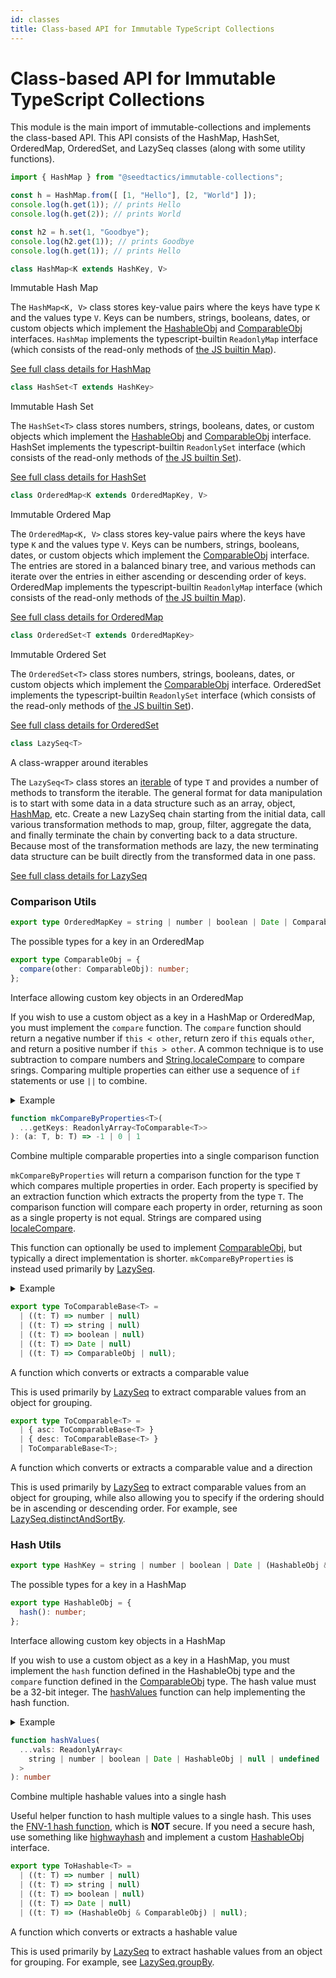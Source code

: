```yaml
---
id: classes
title: Class-based API for Immutable TypeScript Collections
---
```



# Class-based API for Immutable TypeScript Collections

This module is the main import of immutable-collections and implements the class-based API.
This API consists of the HashMap, HashSet, OrderedMap, OrderedSet, and LazySeq classes (along
with some utility functions).

```ts
import { HashMap } from "@seedtactics/immutable-collections";

const h = HashMap.from([ [1, "Hello"], [2, "World"] ]);
console.log(h.get(1)); // prints Hello
console.log(h.get(2)); // prints World

const h2 = h.set(1, "Goodbye");
console.log(h2.get(1)); // prints Goodbye
console.log(h.get(1)); // prints Hello
```

<Export anchor="HashMap" src="https://github.com/SeedTactics/immutable-collections/blob/15ffb2bc13d6e22be8ea506bc66e8570984e6a09/src/api/hashmap.ts#L45">

```typescript
class HashMap<K extends HashKey, V>
```

</Export>

<Summary>

Immutable Hash Map

</Summary>

<Remarks>

The `HashMap<K, V>` class stores key-value pairs where the keys have type `K`
and the values type `V`.  Keys can be numbers, strings, booleans, dates, or
custom objects which implement the [HashableObj](classes#HashableObj) and [ComparableObj](classes#ComparableObj) interfaces.
`HashMap` implements the typescript-builtin `ReadonlyMap` interface (which
consists of the read-only methods of [the JS builtin
Map](https://developer.mozilla.org/en-US/docs/Web/JavaScript/Reference/Global_Objects/Map)).


</Remarks>

[See full class details for HashMap](./hashmap)

<Export anchor="HashSet" src="https://github.com/SeedTactics/immutable-collections/blob/15ffb2bc13d6e22be8ea506bc66e8570984e6a09/src/api/hashset.ts#L41">

```typescript
class HashSet<T extends HashKey>
```

</Export>

<Summary>

Immutable Hash Set

</Summary>

<Remarks>

The `HashSet<T>` class stores numbers, strings, booleans, dates, or custom objects which implement the
[HashableObj](classes#HashableObj) and [ComparableObj](classes#ComparableObj) interface. HashSet
implements the typescript-builtin `ReadonlySet` interface (which consists of the read-only methods of
[the JS builtin Set](https://developer.mozilla.org/en-US/docs/Web/JavaScript/Reference/Global_Objects/Set)).


</Remarks>

[See full class details for HashSet](./hashset)

<Export anchor="OrderedMap" src="https://github.com/SeedTactics/immutable-collections/blob/15ffb2bc13d6e22be8ea506bc66e8570984e6a09/src/api/orderedmap.ts#L58">

```typescript
class OrderedMap<K extends OrderedMapKey, V>
```

</Export>

<Summary>

Immutable Ordered Map

</Summary>

<Remarks>

The `OrderedMap<K, V>` class stores key-value pairs where the keys have type `K` and the values type `V`.
Keys can be numbers, strings, booleans, dates, or custom objects which implement the [ComparableObj](classes#ComparableObj) interface.
The entries are stored in a balanced binary tree, and various methods can iterate over the entries in either ascending
or descending order of keys.  OrderedMap implements the typescript-builtin `ReadonlyMap` interface (which
consists of the read-only methods of [the JS builtin Map](https://developer.mozilla.org/en-US/docs/Web/JavaScript/Reference/Global_Objects/Map)).


</Remarks>

[See full class details for OrderedMap](./orderedmap)

<Export anchor="OrderedSet" src="https://github.com/SeedTactics/immutable-collections/blob/15ffb2bc13d6e22be8ea506bc66e8570984e6a09/src/api/orderedset.ts#L57">

```typescript
class OrderedSet<T extends OrderedMapKey>
```

</Export>

<Summary>

Immutable Ordered Set

</Summary>

<Remarks>

The `OrderedSet<T>` class stores numbers, strings, booleans, dates, or custom objects which implement the
[ComparableObj](classes#ComparableObj) interface. OrderedSet implements the typescript-builtin `ReadonlySet`
interface (which consists of the read-only methods of
[the JS builtin Set](https://developer.mozilla.org/en-US/docs/Web/JavaScript/Reference/Global_Objects/Set)).


</Remarks>

[See full class details for OrderedSet](./orderedset)

<Export anchor="LazySeq" src="https://github.com/SeedTactics/immutable-collections/blob/15ffb2bc13d6e22be8ea506bc66e8570984e6a09/src/lazyseq.ts#L49">

```typescript
class LazySeq<T>
```

</Export>

<Summary>

A class-wrapper around iterables

</Summary>

<Remarks>

The `LazySeq<T>` class stores an [iterable](https://developer.mozilla.org/en-US/docs/Web/JavaScript/Reference/Iteration_protocols#The_iterable_protocol)
of type `T` and provides a number of methods to transform the iterable.
The general format for data manipulation is to start with some data in
a data structure such as an array, object, [HashMap](hashmap#HashMap), etc. Create a new
LazySeq chain starting from the initial data, call various transformation
methods to map, group, filter, aggregate the data, and finally terminate the
chain by converting back to a data structure. Because most of the transformation
methods are lazy, the new terminating data structure can be built directly from the
transformed data in one pass.


</Remarks>

[See full class details for LazySeq](./lazyseq)

### Comparison Utils

<Export anchor="OrderedMapKey" src="https://github.com/SeedTactics/immutable-collections/blob/15ffb2bc13d6e22be8ea506bc66e8570984e6a09/src/data-structures/comparison.ts#L42">

```typescript
export type OrderedMapKey = string | number | boolean | Date | ComparableObj;
```

</Export>

<Summary>

The possible types for a key in an OrderedMap

</Summary>


<Export anchor="ComparableObj" src="https://github.com/SeedTactics/immutable-collections/blob/15ffb2bc13d6e22be8ea506bc66e8570984e6a09/src/data-structures/comparison.ts#L30">

```typescript
export type ComparableObj = {
  compare(other: ComparableObj): number;
};
```

</Export>

<Summary>

Interface allowing custom key objects in an OrderedMap

</Summary>

<Remarks>

If you wish to use a custom object as a key in a HashMap or OrderedMap, you must implement the `compare` function.
The `compare` function should return a negative number if `this < other`, return zero if `this` equals `other`, and
return a positive number if `this > other`.  A common technique is to use subtraction to compare numbers
and [String.localeCompare](https://developer.mozilla.org/en-US/docs/Web/JavaScript/Reference/Global_Objects/String/localeCompare)
to compare srings.  Comparing multiple properties can either use a sequence of `if` statements or use `||` to combine.

<details>

<summary>Example</summary>

<div>

```ts
class SomeKey {
 public readonly a: number;
 public readonly b: string;
 constructor(a: number, b: string) {
   this.a = a;
   this.b = b;
 }

 compare(other: SomeKey): number {
   return (this.a - other.a) || this.b.localeCompare(other.b);
 }
}
```

</div>

</details>


</Remarks>

<Export anchor="mkCompareByProperties" src="https://github.com/SeedTactics/immutable-collections/blob/15ffb2bc13d6e22be8ea506bc66e8570984e6a09/src/data-structures/comparison.ts#L133">

```typescript
function mkCompareByProperties<T>(
  ...getKeys: ReadonlyArray<ToComparable<T>>
): (a: T, b: T) => -1 | 0 | 1
```

</Export>

<Summary>

Combine multiple comparable properties into a single comparison function

</Summary>

<Remarks>

`mkCompareByProperties` will return a comparison function for the type `T` which
compares multiple properties in order.  Each property is specified by an
extraction function which extracts the property from the type `T`.  The comparison
function will compare each property in order, returning as soon as a single property is
not equal.  Strings are compared using
[localeCompare](https://developer.mozilla.org/en-US/docs/Web/JavaScript/Reference/Global_Objects/String/localeCompare).

This function can optionally be used to implement [ComparableObj](#ComparableObj), but typically
a direct implementation is shorter.  `mkCompareByProperties` is instead used primarily
by [LazySeq](lazyseq#LazySeq).

<details>

<summary>Example</summary>

<div>

```ts
type Foo = {
  readonly someNum: number;
  readonly someStr: string;
}

const compareFoo: (a: Foo, b: Foo) => -1 | 0 | 1 = mkCompareByProperties(
  f => f.someNum,
  { desc: f => f.someStr }
);

console.log(compareFoo(
  { someNum: 1, someStr: "Hello"},
  { someNum: 2, someStr: "Hello"}
)); // prints -1
console.log(compareFoo(
  { someNum: 42, someStr: "AAA"},
  { someNum: 42, someStr: "ZZZ"}
)); // prints 1 due to descending ordering of the strings
```

</div>

</details>


</Remarks>

<Export anchor="ToComparableBase" src="https://github.com/SeedTactics/immutable-collections/blob/15ffb2bc13d6e22be8ea506bc66e8570984e6a09/src/data-structures/comparison.ts#L51">

```typescript
export type ToComparableBase<T> =
  | ((t: T) => number | null)
  | ((t: T) => string | null)
  | ((t: T) => boolean | null)
  | ((t: T) => Date | null)
  | ((t: T) => ComparableObj | null);
```

</Export>

<Summary>

A function which converts or extracts a comparable value

</Summary>

<Remarks>

This is used primarily by [LazySeq](lazyseq#LazySeq) to extract comparable values from an object for grouping.


</Remarks>

<Export anchor="ToComparable" src="https://github.com/SeedTactics/immutable-collections/blob/15ffb2bc13d6e22be8ea506bc66e8570984e6a09/src/data-structures/comparison.ts#L67">

```typescript
export type ToComparable<T> =
  | { asc: ToComparableBase<T> }
  | { desc: ToComparableBase<T> }
  | ToComparableBase<T>;
```

</Export>

<Summary>

A function which converts or extracts a comparable value and a direction

</Summary>

<Remarks>

This is used primarily by [LazySeq](lazyseq#LazySeq) to extract comparable values from an object for grouping,
while also allowing you to specify if the ordering should be in ascending or descending order.
For example, see [LazySeq.distinctAndSortBy](lazyseq#distinctAndSortBy).


</Remarks>

### Hash Utils

<Export anchor="HashKey" src="https://github.com/SeedTactics/immutable-collections/blob/15ffb2bc13d6e22be8ea506bc66e8570984e6a09/src/data-structures/hashing.ts#L70">

```typescript
export type HashKey = string | number | boolean | Date | (HashableObj & ComparableObj);
```

</Export>

<Summary>

The possible types for a key in a HashMap

</Summary>


<Export anchor="HashableObj" src="https://github.com/SeedTactics/immutable-collections/blob/15ffb2bc13d6e22be8ea506bc66e8570984e6a09/src/data-structures/hashing.ts#L43">

```typescript
export type HashableObj = {
  hash(): number;
};
```

</Export>

<Summary>

Interface allowing custom key objects in a HashMap

</Summary>

<Remarks>

If you wish to use a custom object as a key in a HashMap, you must implement the `hash` function
defined in the HashableObj type and the `compare` function defined in the [ComparableObj](#ComparableObj) type.
The hash value must be a 32-bit integer.  The [hashValues](#hashValues) function can help implementing
the hash function.

<details>

<summary>Example</summary>

<div>

```ts
class SomeKey {
 public readonly a: number;
 public readonly b: string;
 constructor(a: number, b: string) {
   this.a = a;
   this.b = b;
 }

 hash(): number {
   return hashValues(this.a, this.b);
 }

 compare(other: SomeKey): number {
   return (this.a - other.a) || this.b.localeCompare(other.b);
 }
}
```

</div>

</details>


</Remarks>

<Export anchor="hashValues" src="https://github.com/SeedTactics/immutable-collections/blob/15ffb2bc13d6e22be8ea506bc66e8570984e6a09/src/data-structures/hashing.ts#L146">

```typescript
function hashValues(
  ...vals: ReadonlyArray<
    string | number | boolean | Date | HashableObj | null | undefined
  >
): number
```

</Export>

<Summary>

Combine multiple hashable values into a single hash

</Summary>

<Remarks>

Useful helper function to hash multiple values to a single hash.
This uses the [FNV-1 hash function](https://en.wikipedia.org/wiki/Fowler%E2%80%93Noll%E2%80%93Vo_hash_function), which is
**NOT** secure.  If you need a secure hash, use something like [highwayhash](https://github.com/google/highwayhash#third-party-implementations--bindings)
and implement a custom [HashableObj](#HashableObj) interface.


</Remarks>

<Export anchor="ToHashable" src="https://github.com/SeedTactics/immutable-collections/blob/15ffb2bc13d6e22be8ea506bc66e8570984e6a09/src/data-structures/hashing.ts#L59">

```typescript
export type ToHashable<T> =
  | ((t: T) => number | null)
  | ((t: T) => string | null)
  | ((t: T) => boolean | null)
  | ((t: T) => Date | null)
  | ((t: T) => (HashableObj & ComparableObj) | null);
```

</Export>

<Summary>

A function which converts or extracts a hashable value

</Summary>

<Remarks>

This is used primarily by [LazySeq](lazyseq#LazySeq) to extract hashable values from an object for grouping.
For example, see [LazySeq.groupBy](lazyseq#groupBy).


</Remarks>


